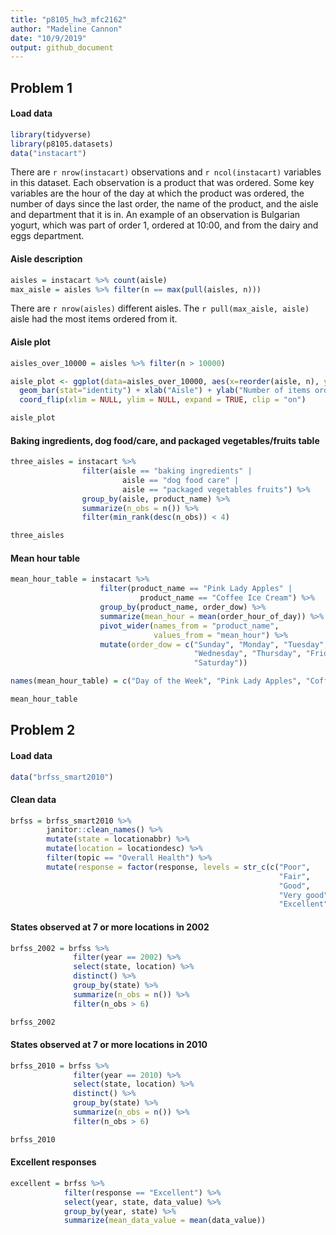 ```yaml
---
title: "p8105_hw3_mfc2162"
author: "Madeline Cannon"
date: "10/9/2019"
output: github_document
---
```


## Problem 1

#### Load data

```r

library(tidyverse)
library(p8105.datasets)
data("instacart")

```

There are `r nrow(instacart)` observations and `r ncol(instacart)` variables in this dataset. Each observation is a product that was ordered. Some key variables are the hour of the day at which the product was ordered, the number of days since the last order, the name of the product, and the aisle and department that it is in. An example of an observation is Bulgarian yogurt, which was part of order 1, ordered at 10:00, and from the dairy and eggs department.


#### Aisle description

```r

aisles = instacart %>% count(aisle)
max_aisle = aisles %>% filter(n == max(pull(aisles, n)))

```

There are `r nrow(aisles)` different aisles. The `r pull(max_aisle, aisle)` aisle had the most items ordered from it.


#### Aisle plot

```r

aisles_over_10000 = aisles %>% filter(n > 10000)

aisle_plot <- ggplot(data=aisles_over_10000, aes(x=reorder(aisle, n), y=n)) +
  geom_bar(stat="identity") + xlab("Aisle") + ylab("Number of items ordered") +
  coord_flip(xlim = NULL, ylim = NULL, expand = TRUE, clip = "on")

aisle_plot

```


#### Baking ingredients, dog food/care, and packaged vegetables/fruits table

```r

three_aisles = instacart %>%
                filter(aisle == "baking ingredients" |
                         aisle == "dog food care" |
                         aisle == "packaged vegetables fruits") %>%
                group_by(aisle, product_name) %>%
                summarize(n_obs = n()) %>%
                filter(min_rank(desc(n_obs)) < 4)

three_aisles

```


#### Mean hour table

```r

mean_hour_table = instacart %>%
                    filter(product_name == "Pink Lady Apples" |
                             product_name == "Coffee Ice Cream") %>%
                    group_by(product_name, order_dow) %>%
                    summarize(mean_hour = mean(order_hour_of_day)) %>%
                    pivot_wider(names_from = "product_name",
                                values_from = "mean_hour") %>%
                    mutate(order_dow = c("Sunday", "Monday", "Tuesday",
                                         "Wednesday", "Thursday", "Friday",
                                         "Saturday"))

names(mean_hour_table) = c("Day of the Week", "Pink Lady Apples", "Coffee Ice Cream")

mean_hour_table

```

## Problem 2

#### Load data

```r

data("brfss_smart2010")

```


#### Clean data

```r

brfss = brfss_smart2010 %>%
        janitor::clean_names() %>%
        mutate(state = locationabbr) %>%
        mutate(location = locationdesc) %>%
        filter(topic == "Overall Health") %>%
        mutate(response = factor(response, levels = str_c(c("Poor",
                                                            "Fair",
                                                            "Good",
                                                            "Very good",
                                                            "Excellent"))))

```


#### States observed at 7 or more locations in 2002

```r

brfss_2002 = brfss %>%
              filter(year == 2002) %>%
              select(state, location) %>%
              distinct() %>%
              group_by(state) %>%
              summarize(n_obs = n()) %>%
              filter(n_obs > 6)

brfss_2002

```


#### States observed at 7 or more locations in 2010

```r

brfss_2010 = brfss %>%
              filter(year == 2010) %>%
              select(state, location) %>%
              distinct() %>%
              group_by(state) %>%
              summarize(n_obs = n()) %>%
              filter(n_obs > 6)

brfss_2010

```


#### Excellent responses

```r

excellent = brfss %>%
            filter(response == "Excellent") %>%
            select(year, state, data_value) %>%
            group_by(year, state) %>%
            summarize(mean_data_value = mean(data_value))

```